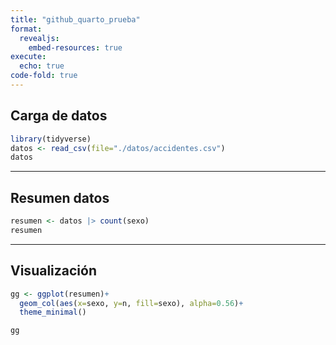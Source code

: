 ---
title: "github_quarto_prueba"
format:
  revealjs:
    embed-resources: true
execute: 
  echo: true
code-fold: true
---

## Carga de datos

```{r}
library(tidyverse)
datos <- read_csv(file="./datos/accidentes.csv")
datos

```

---

## Resumen datos



```{r}
resumen <- datos |> count(sexo)
resumen

```



---

## Visualización

```{r}

gg <- ggplot(resumen)+
  geom_col(aes(x=sexo, y=n, fill=sexo), alpha=0.56)+
  theme_minimal()

gg

```






